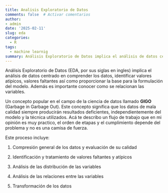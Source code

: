 ```yaml
---
title: Analisis Exploratorio de Datos
comments: false  # Activar comentarios
author: 
- admin
date: '2025-02-11'
slug: eda
categories:
  - R
tags:
  - machine learnig
summary: Análisis Exploratorio de Datos implica el análisis de datos centrado en comprender los datos, identificar valores atípicos,  valores faltantes así como proporcionar la base para la formulación del modelo.
---
```


Análisis Exploratorio de Datos (EDA, por sus siglas en ingles) implica el análisis de datos centrado en comprender los datos, identificar valores atípicos,  valores faltantes así como proporcionar la base para la formulación del modelo. Además es importante conocer como se relacionan las variables.

Un concepto popular en el campo de la ciencia de datos llamado **GIGO** (Garbage in Garbage Out). Este concepto significa que los datos de mala calidad siempre producirán resultados deficientes, independientemente del modelo y la técnica utilizados. Acá te describo un flujo de trabajo que en mi opinión es muy practico, el orden de etapas y el cumplimiento depende del problema y no es una camisa de fuerza.



Este proceso incluye:

1. Compresión general de los datos y evaluación de su calidad

2. Identificación y tratamiento de valores faltantes y atípicos

3. Análisis de las distribución de las variables 

4. Análisis de las relaciones entre las variables

5. Transformación de los datos


